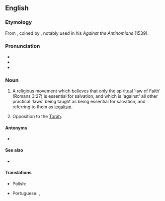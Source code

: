==English==
{{wikipedia}}

===Etymology===
From {{suffix|antinomian|ism|lang=en}}, coined by {{w|Martin Luther}}, notably used in his ''Against the Antinomians'' (1539).

===Pronunciation===
* {{IPA|/æntiˈnoʊmi.ənɪzəm/|lang=en}}
* {{audio|en-us-antinomianism.ogg|Audio (US)|lang=en}}
* {{hyphenation|an|ti|no|mi|an|ism|lang=en}}

===Noun===
{{en-noun|~}}

# {{lb|en|Christianity}} A religious movement which believes that only the spiritual 'law of Faith' (Romans 3:27) is essential for salvation; and which is 'against' all other practical 'laws' being taught as being essential for salvation; and referring to them as [[legalism]].
# {{lb|en|Judaism}} Opposition to the [[Torah]].

====Antonyms====
* {{l|en|legalism}}

====See also====
* {{l|en|antinomian}}

====Translations====
{{trans-top|a religious movement which believes that only faith is essential for salvation}}
* Polish: {{t|pl|antynomizm}}
{{trans-mid}}
* Portuguese: {{t|pt|antinomianismo|m}}, {{t|pt|antinomismo|m}}
{{trans-bottom}}